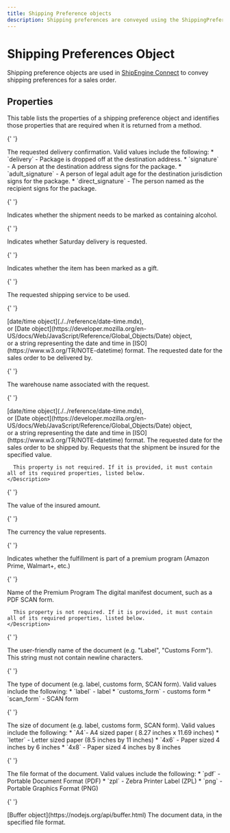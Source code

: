 ```yaml
---
title: Shipping Preference objects
description: Shipping preferences are conveyed using the ShippingPreference object.
---
```


# Shipping Preferences Object

Shipping preference objects are used in [ShipEngine Connect](../index.mdx) to convey shipping preferences
for a sales order.

## Properties

This table lists the properties of a shipping preference object and identifies those properties that are required when
it is returned from a method.

<Reference>

{' '}

<Field name="deliveryConfirmationType" type="string" required={false}>
  <Description>
    The requested delivery confirmation. Valid values include the following: * `delivery` - Package is dropped off at
    the destination address. * `signature` - A person at the destination address signs for the package. *
    `adult_signature` - A person of legal adult age for the destination jurisdiction signs for the package. *
    `direct_signature` - The person named as the recipient signs for the package.
  </Description>
</Field>

{' '}

<Field name="containsAlcohol" type="boolean" required={false}>
  <Description>Indicates whether the shipment needs to be marked as containing alcohol.</Description>
</Field>

{' '}

<Field name="saturdayDelivery" type="boolean" required={false}>
  <Description>Indicates whether Saturday delivery is requested.</Description>
</Field>

{' '}

<Field name="isGift" type="boolean" required={false}>
  <Description>Indicates whether the item has been marked as a gift.</Description>
</Field>

{' '}

<Field name="requestedShippingService" type="string" required={false}>
  <Description>The requested shipping service to be used.</Description>
</Field>

{' '}

<Field name="deliverByDate" type="string" required={false}>
  <Type>
    [date/time object](./../reference/date-time.mdx), <br />
    or [Date object](https://developer.mozilla.org/en-US/docs/Web/JavaScript/Reference/Global_Objects/Date) object, <br />
    or a string representing the date and time in [ISO](https://www.w3.org/TR/NOTE-datetime) format.
  </Type>
  <Description>The requested date for the sales order to be delivered by.</Description>
</Field>

{' '}

<Field name="requestedWarehouse" type="string" required={false}>
  <Description>The warehouse name associated with the request.</Description>
</Field>

{' '}

<Field name="shipByDate" type="string" required={false}>
  <Type>
    [date/time object](./../reference/date-time.mdx), <br />
    or [Date object](https://developer.mozilla.org/en-US/docs/Web/JavaScript/Reference/Global_Objects/Date) object, <br />
    or a string representing the date and time in [ISO](https://www.w3.org/TR/NOTE-datetime) format.
  </Type>
  <Description>The requested date for the sales order to be shipped by.</Description>
</Field>

  <Field name="insuredValue" type="object" required={false}>
    <Description>
      Requests that the shipment be insured for the specified value.

      This property is not required. If it is provided, it must contain all of its required properties, listed below.
    </Description>

  </Field>

{' '}

<Field name="insuredValue.value" type="number" required={true}>
  <Description>The value of the insured amount.</Description>
</Field>

{' '}

<Field name="insuredValue.currency" type="string" required={true}>
  <Description>The currency the value represents.</Description>
</Field>

{' '}

<Field name="isPremiumProgam" type="boolean" required={false}>
  <Description>
    Indicates whether the fulfillment is part of a premium program (Amazon Prime, Walmart+, etc.)
  </Description>
</Field>

{' '}

<Field name="premiumProgramName" type="string" required={false}>
  <Description>Name of the Premium Program</Description>
</Field>

  <Field name="documents" type="array" required={false}>
    <Description>
      The digital manifest document, such as a PDF SCAN form.

      This property is not required. If it is provided, it must contain all of its required properties, listed below.
    </Description>

  </Field>

{' '}

<Field name="documents[].name" type="string" required={false}>
  <Description>
    The user-friendly name of the document (e.g. "Label", "Customs Form"). This string must not contain newline
    characters.
  </Description>
</Field>

{' '}

<Field name="documents[].type" type="string" required={true}>
  <Description>
    The type of document (e.g. label, customs form, SCAN form). Valid values include the following: * `label` - label *
    `customs_form` - customs form * `scan_form` - SCAN form
  </Description>
</Field>

{' '}

<Field name="documents[].size" type="string" required={true}>
  <Description>
    The size of document (e.g. label, customs form, SCAN form). Valid values include the following: * `A4`- A4 sized
    paper ( 8.27 inches x 11.69 inches) * `letter` - Letter sized paper (8.5 inches by 11 inches) * `4x6` - Paper sized
    4 inches by 6 inches * `4x8` - Paper sized 4 inches by 8 inches
  </Description>
</Field>

{' '}

<Field name="documents[].format" type="string" required={true}>
  <Description>
    The file format of the document. Valid values include the following: * `pdf` - Portable Document Format (PDF) *
    `zpl` - Zebra Printer Label (ZPL) * `png` - Portable Graphics Format (PNG)
  </Description>
</Field>

{' '}

<Field name="documents[].data" required={true}>
  <Type>[Buffer object](https://nodejs.org/api/buffer.html)</Type>
  <Description>The document data, in the specified file format.</Description>
</Field>

</Reference>
